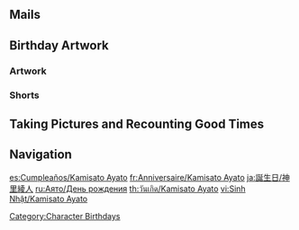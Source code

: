 {{Birthday Intro}}

==Mails==
{{Mails by Category Table|Kamisato Ayato Birthday Mails|noheader=1}}

==Birthday Artwork==
===Artwork===
{{Artwork by Category Table
|Character Birthday Artwork
|category = Kamisato Ayato Birthday Artwork
|header = Kamisato Ayato's Birthday Artwork
}}
===Shorts===
{{Artwork by Category Table
|Character Shorts
|category = Kamisato Ayato Birthday Artwork
|header = Kamisato Ayato's Birthday Shorts
}}

==Taking Pictures and Recounting Good Times==
{{Transclude|Taking Pictures and Recounting Good Times/Kamisato Ayato|Stories|main=1|top=1}}

==Navigation==
{{Character Navbox|Birthday}}
[[Category:Character Birthdays]]

[[es:Cumpleaños/Kamisato Ayato]]
[[fr:Anniversaire/Kamisato Ayato]]
[[ja:誕生日/神里綾人]]
[[ru:Аято/День рождения]]
[[th:วันเกิด/Kamisato Ayato]]
[[vi:Sinh Nhật/Kamisato Ayato]]
